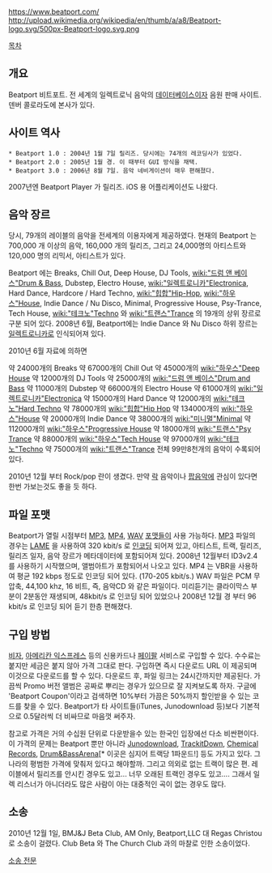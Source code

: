 [[https://www.beatport.com/]]
http://upload.wikimedia.org/wikipedia/en/thumb/a/a8/Beatport-logo.svg/500px-Beatport-logo.svg.png

[[목차]]

== 개요 ==
Beatport 비트포트. 전 세계의 일렉트로닉 음악의 [[데이터베이스]]이자 음원 판매 사이트.
덴버 콜로라도에 본사가 있다.

== 사이트 역사 ==
 * Beatport 1.0 : 2004년 1월 7일 릴리즈. 당시에는 74개의 레코딩사가 있었다.
 * Beatport 2.0 : 2005년 1월 경. 이 때부터 GUI 방식을 채택.
 * Beatport 3.0 : 2006년 8월 7일. 음악 네비게이션이 매우 편해졌다.

2007년엔 Beatport Player 가 릴리즈. iOS 용 어플리케이션도 나왔다.

== 음악 장르 ==
당시, 79개의 레이블의 음악을 전세계의 이용자에게 제공하였다. 현재의 Beatport 는 700,000 개 이상의 음악, 160,000 개의 릴리즈, 그리고 24,000명의 아티스트와 120,000 명의 리믹서, 아티스트가 있다.

Beatport 에는 Breaks, Chill Out, Deep House, DJ Tools, [[wiki:"드럼 앤 베이스"Drum & Bass]], Dubstep, Electro House, [[wiki:"일렉트로니카"Electronica]], Hard Dance, Hardcore / Hard Techno, [[wiki:"힙합"Hip-Hop]], [[wiki:"하우스"House]], Indie Dance / Nu Disco, Minimal, Progressive House, Psy-Trance, Tech House, [[wiki:"테크노"Techno]] 와 [[wiki:"트랜스"Trance]] 의 19개의 상위 장르로 구분 되어 있다.
2008년 6월, Beatport에는 Indie Dance 와 Nu Disco 하위 장르는 [[일렉트로니카]]로 인식되어져 있다.


2010년 6월 자료에 의하면

약 24000개의 Breaks
약 67000개의 Chill Out
약 45000개의 [[wiki:"하우스"Deep House]]
약 12000개의 DJ Tools
약 25000개의 [[wiki:"드럼 앤 베이스"Drum and Bass]]
약 11000개의 Dubstep
약 66000개의 Electro House
약 61000개의 [[wiki:"일렉트로니카"Electronica]]
약 15000개의 Hard Dance
약 12000개의 [[wiki:"테크노"Hard Techno]]
약 78000개의 [[wiki:"힙합"Hip Hop]]
약 134000개의 [[wiki:"하우스"House]]
약 20000개의 Indie Dance
약 38000개의 [[wiki:"미니멀"Minimal]]
약 112000개의 [[wiki:"하우스"Progressive House]]
약 18000개의 [[wiki:"트랜스"Psy Trance]]
약 88000개의 [[wiki:"하우스"Tech House]]
약 97000개의 [[wiki:"테크노"Techno]]
약 75000개의 [[wiki:"트랜스"Trance]]
전체 99만8천개의 음악이 수록되어 있다.

2010년 12월 부터 Rock/pop 란이 생겼다.
만약 [[락]] 음악이나 [[팝]]음악에 관심이 있다면 한번 가보는것도 좋을 듯 하다.

== 파일 포맷 ==
Beatport가 열릴 시점부터 [[MP3]], [[MP4]], [[WAV]] [[포맷]]들이 사용 가능하다.
[[MP3]] 파일의 경우는 [[LAME]] 을 사용하여 320 kbit/s 로 [[인코딩]] 되어져 있고, 아티스트, 트랙, 릴리즈, 릴리즈 일자, 음악 장르가 메타데이터에 포함되어져 있다. 2008년 12월부터 ID3v2.4 를 사용하기 시작했으며, 앨범아트가 포함되어서 나오고 있다.
MP4 는 VBR을 사용하여 평균 192 kbps 정도로 인코딩 되어 있다. (170-205 kbit/s.)
WAV 파일은 PCM 무압축, 44,100 khz, 16 비트, 즉, 음악CD 와 같은 파일이다.
미리듣기는 클라이막스 부분이 2분동안 재생되며, 48kbit/s 로 인코딩 되어 있었으나 2008년 12월 경 부터 96 kbit/s 로 인코딩 되어 듣기 한층 편해졌다.

== 구입 방법 ==
[[비자]], [[아메리칸 익스프레스]] 등의 신용카드나 [[페이팔]] 서비스로 구입할 수 있다. 수수료는 붙지만 세금은 붙지 않아 가격 그대로 판다. 구입하면 즉시 다운로드 URL 이 제공되며 이것으로 다운로드를 할 수 있다.
다운로드 후, 파일 링크는 24시간까지만 제공된다.
가끔씩 Promo 버전 앨범은 공짜로 뿌리는 경우가 있으므로 잘 지켜보도록 하자.
구글에 'Beatport Coupon'이라고 검색하면 10%부터 가끔은 50%까지 할인받을 수 있는 코드를 찾을 수 있다. Beatport가 타 사이트들(iTunes, Junodownload 등)보다 기본적으로 0.5달러씩 더 비싸므로 마음껏 써주자.

참고로 가격은 거의 수십원 단위로 다운받을수 있는 한국인 입장에선 다소 비싼편이다. 이 가격의 문제는 Beatport 뿐만 아니라 [[Junodownload]], [[TrackitDown]], [[Chemical Records]], [[Drum&BassArena]][* 이곳은 심지어 트랙당 1파운드!] 등도 가지고 있다. 그 나라의 평범한 가격에 맞춰저 있다고 해야할까. 그리고 의외로 없는 트랙이 많은 편. 레이블에서 릴리즈를 안시킨 경우도 있고... 너무 오래된 트랙인 경우도 있고.... 그래서 일렉 리스너가 아니더라도 많은 사람이 아는 대중적인 곡이 없는 경우도 많다.

== 소송 ==
2010년 12월 1일, BMJ&J Beta Club, AM Only, Beatport,LLC 대 Regas Christou 로 소송이 걸렸다. Club Beta 와 The Church Club 과의 마찰로 인한 소송이었다.

[http://www.scribd.com/doc/44544492/lawsuit-filed-in-the-Regas-Christou-vs-Beatport-matter 소송 전문]
